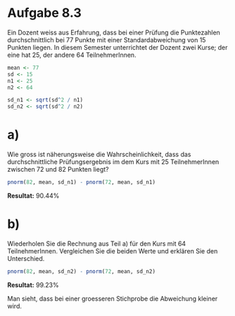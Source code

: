 # Aufgabe 8.3

Ein Dozent weiss aus Erfahrung, dass bei einer Prüfung die Punktezahlen
durchschnittlich bei 77 Punkte mit einer Standardabweichung von 15 Punkten liegen. In
diesem Semester unterrichtet der Dozent zwei Kurse; der eine hat 25, der andere 64
TeilnehmerInnen.

```r
mean <- 77
sd <- 15
n1 <- 25
n2 <- 64

sd_n1 <- sqrt(sd^2 / n1)
sd_n2 <- sqrt(sd^2 / n2)
```

# a) 

Wie gross ist näherungsweise die Wahrscheinlichkeit, dass das durchschnittliche Prüfungsergebnis im dem Kurs mit 25 TeilnehmerInnen zwischen 72 und
82 Punkten liegt?

```r
pnorm(82, mean, sd_n1) - pnorm(72, mean, sd_n1)
```

**Resultat:** 90.44%

# b)

Wiederholen Sie die Rechnung aus Teil a) für den Kurs mit 64 TeilnehmerInnen.
Vergleichen Sie die beiden Werte und erklären Sie den Unterschied.

```r
pnorm(82, mean, sd_n2) - pnorm(72, mean, sd_n2)
```

**Resultat:** 99.23%

Man sieht, dass bei einer groesseren Stichprobe die Abweichung kleiner wird.

